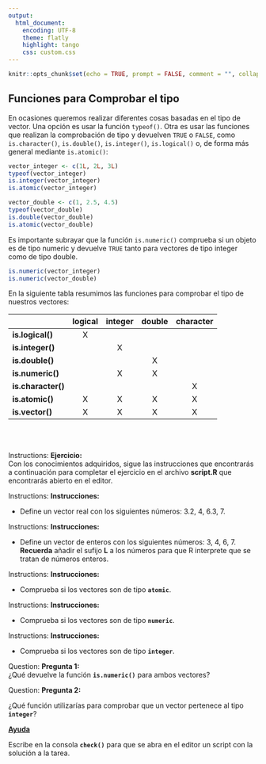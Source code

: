 ```yaml
---
output:
  html_document: 
    encoding: UTF-8
    theme: flatly
    highlight: tango 
    css: custom.css
---
```

```r
knitr::opts_chunk$set(echo = TRUE, prompt = FALSE, comment = "", collapse = TRUE)
```

## Funciones para Comprobar el tipo

En ocasiones queremos realizar diferentes cosas basadas en el tipo de vector. Una 
opción es usar la función `typeof()`. Otra es usar las funciones que realizan la
comprobación de tipo y devuelven `TRUE` o `FALSE`, como `is.character()`, `is.double()`, 
`is.integer()`, `is.logical()` o, de forma más general mediante `is.atomic()`:

```r
vector_integer <- c(1L, 2L, 3L)
typeof(vector_integer)
is.integer(vector_integer)
is.atomic(vector_integer)
```


```r
vector_double <- c(1, 2.5, 4.5)
typeof(vector_double)
is.double(vector_double)
is.atomic(vector_double)
```


Es importante subrayar que la función `is.numeric()` comprueba si un objeto es de
tipo numeric y devuelve `TRUE` tanto para vectores de tipo integer como de tipo 
double. 

```r
is.numeric(vector_integer)
is.numeric(vector_double)
```


En la siguiente tabla resumimos las funciones para comprobar el tipo de nuestros
vectores:

|  | logical | integer | double | character | 
| :--- | :---: | :---: | :---: | :---: | 
| **is.logical\(\)** | X |  |  |  |  
| **is.integer\(\)** |  | X |  |  |  
| **is.double\(\)** |  |  | X |  |  
| **is.numeric\(\)** |  | X | X |  |  
| **is.character\(\)** |  |  |  | X |  
| **is.atomic\(\)** | X | X | X | X |  
| **is.vector\(\)** | X | X | X | X | 



</br>
</br>

<div class="alert alert-success" role="alert">
<span class="glyphicon glyphicon-education" aria-hidden="true"></span>
<span class="sr-only">Instructions:</span>
**Ejercicio:**</br>
Con los conocimientos adquiridos, sigue las instrucciones que encontrarás a 
continuación para completar el ejercicio en el archivo __script.R__ que encontrarás
abierto en el editor.
</div>

<div class="panel panel-success">
 <div class="panel-body">
 
 <div class="alert alert-success" role="alert">
<span class="glyphicon glyphicon-tasks" aria-hidden="true"></span>
<span class="sr-only">Instructions:</span>
**Instrucciones:**  

- Define un vector real con los siguientes números: 3.2, 4, 6.3, 7.
</div>


<div class="alert alert-success" role="alert">
<span class="glyphicon glyphicon-tasks" aria-hidden="true"></span>
<span class="sr-only">Instructions:</span>
**Instrucciones:** 

- Define un vector de enteros con los siguientes números: 3, 4, 6, 7.</br>
**Recuerda** añadir el sufijo __L__ a los números para que R interprete que se
tratan de números enteros.

</div>

<div class="alert alert-success" role="alert">
<span class="glyphicon glyphicon-tasks" aria-hidden="true"></span>
<span class="sr-only">Instructions:</span>
**Instrucciones:**  

- Comprueba si los vectores son de tipo __`atomic`__.
</div>

<div class="alert alert-success" role="alert">
<span class="glyphicon glyphicon-tasks" aria-hidden="true"></span>
<span class="sr-only">Instructions:</span>
**Instrucciones:**  

- Comprueba si los vectores son de tipo __`numeric`__.
</div>

<div class="alert alert-success" role="alert">
<span class="glyphicon glyphicon-tasks" aria-hidden="true"></span>
<span class="sr-only">Instructions:</span>
**Instrucciones:**  

- Comprueba si los vectores son de tipo __`integer`__.
</div>

<div class="alert alert-warning" role="alert">
<span class="glyphicon glyphicon-question-sign" aria-hidden="true"></span>
<span class="sr-only">Question:</span>
**Pregunta 1:**  
¿Qué devuelve la función __`is.numeric()`__ para ambos vectores?
</div>


<div class="alert alert-warning" role="alert">
<span class="glyphicon glyphicon-question-sign" aria-hidden="true"></span>
<span class="sr-only">Question:</span>
**Pregunta 2:**  

¿Qué función utilizarías para comprobar que un vector pertenece al tipo __`integer`__?
</div>


<p>
<a class="btn btn-info" data-toggle="collapse" href="#hint" aria-expanded="false" aria-controls="collapseExample">
<span class="glyphicon glyphicon-exclamation-sign" aria-hidden="true">      __Ayuda__</span></a>
</p>
<div class="collapse" id="hint">
<div class="card card-block">
<div class="alert alert-info" role="alert">
Escribe en la consola __`check()`__ para que se abra en
el editor un script con la solución a la tarea.
</div>
</div>













